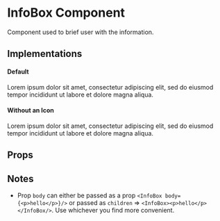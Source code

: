 
<Meta title="Core|Molecules/InfoBox" />

# InfoBox Component

Component used to brief user with the information.

## Implementations

#### Default

<Preview>
  <Story name="default">
    <InfoBox>
      Lorem ipsum dolor sit amet, consectetur adipiscing elit, sed do eiusmod
      tempor incididunt ut labore et dolore magna aliqua.
    </InfoBox>
  </Story>
</Preview>

#### Without an Icon

<Preview>
  <Story name="Without icon">
    <InfoBox>
      Lorem ipsum dolor sit amet, consectetur adipiscing elit, sed do eiusmod
      tempor incididunt ut labore et dolore magna aliqua.
    </InfoBox>
  </Story>
</Preview>

## Props

<Props of={InfoBox} />

## Notes

- Prop `body` can either be passed as a prop `<InfoBox body={<p>hello</p>}/>` or
  passed as `children` => `<InfoBox><p>hello</p></InfoBox/>`. Use whichever you find
  more convenient.
